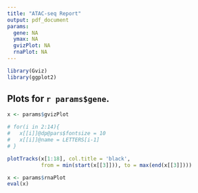 ```yaml
---
title: "ATAC-seq Report"
output: pdf_document
params:
  gene: NA
  ymax: NA
  gvizPlot: NA
  rnaPlot: NA
---
```


```r
library(Gviz)
library(ggplot2)
```

## Plots for `r params$gene`.

```r
x <- params$gvizPlot

# for(i in 2:14){
#   x[[i]]@dp@pars$fontsize = 10
#   x[[i]]@name = LETTERS[i-1]
# }

plotTracks(x[1:18], col.title = 'black', 
           from = min(start(x[[3]])), to = max(end(x[[3]])))

```

```r
x <- params$rnaPlot
eval(x)
```


